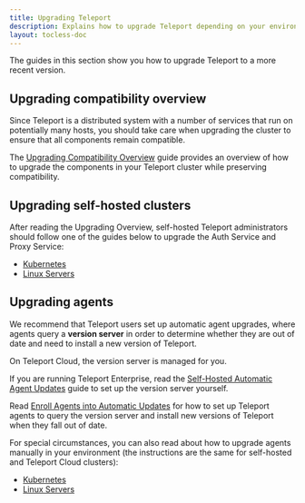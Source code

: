 ```yaml
---
title: Upgrading Teleport
description: Explains how to upgrade Teleport depending on your environment and edition.
layout: tocless-doc
---
```


The guides in this section show you how to upgrade Teleport to a more recent
version.

## Upgrading compatibility overview

Since Teleport is a distributed system with a number of services that run on
potentially many hosts, you should take care when upgrading the cluster to
ensure that all components remain compatible.

The [Upgrading Compatibility Overview](./upgrading/overview.mdx) guide provides
an overview of how to upgrade the components in your Teleport cluster while
preserving compatibility.

## Upgrading self-hosted clusters

After reading the Upgrading Overview, self-hosted Teleport administrators should
follow one of the guides below to upgrade the Auth Service and Proxy Service:

- [Kubernetes](./upgrading/auth-proxy-helm.mdx)
- [Linux Servers](./upgrading/auth-proxy-linux.mdx)

## Upgrading agents

We recommend that Teleport users set up automatic agent upgrades, where agents
query a **version server** in order to determine whether they are out of date
and need to install a new version of Teleport. 

On Teleport Cloud, the version server is managed for you.

If you are running Teleport Enterprise, read the [Self-Hosted Automatic Agent
Updates](./upgrading/self-hosted-automatic-agent-updates.mdx) guide to set up
the version server yourself.

Read [Enroll Agents into Automatic
Updates](./upgrading//enroll-agent-into-automatic-updates.mdx) for how to set up
Teleport agents to query the version server and install new versions of Teleport
when they fall out of date.

For special circumstances, you can also read about how to upgrade agents
manually in your environment (the instructions are the same for self-hosted and
Teleport Cloud clusters):

- [Kubernetes](./upgrading/agents-helm.mdx)
- [Linux Servers](./upgrading/agents-linux.mdx)
